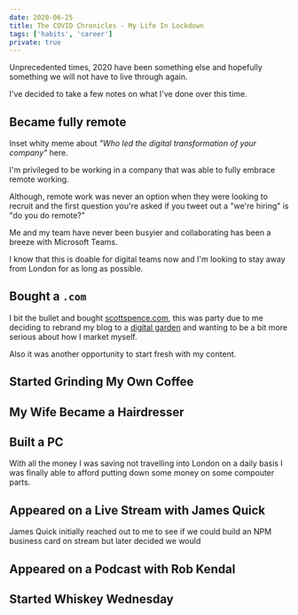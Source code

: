 ```yaml
---
date: 2020-06-25
title: The COVID Chronicles - My Life In Lockdown
tags: ['habits', 'career']
private: true
---
```


Unprecedented times, 2020 have been something else and hopefully
something we will not have to live through again.

I've decided to take a few notes on what I've done over this time.

## Became fully remote

Inset whity meme about _"Who led the digital transformation of your
company"_ here.

I'm privileged to be working in a company that was able to fully
embrace remote working.

Although, remote work was never an option when they were looking to
recruit and the first question you're asked if you tweet out a "we're
hiring" is "do you do remote?"

Me and my team have never been busyier and collaborating has been a
breeze with Microsoft Teams.

I know that this is doable for digital teams now and I'm looking to
stay away from London for as long as possible.

## Bought a `.com`

I bit the bullet and bought [scottspence.com], this was party due to
me deciding to rebrand my blog to a [digital garden] and wanting to be
a bit more serious about how I market myself.

Also it was another opportunity to start fresh with my content.

## Started Grinding My Own Coffee

## My Wife Became a Hairdresser

## Built a PC

With all the money I was saving not travelling into London on a daily
basis I was finally able to afford putting down some money on some
compouter parts.

## Appeared on a Live Stream with James Quick

James Quick initially reached out to me to see if we could build an
NPM business card on stream but later decided we would

## Appeared on a Podcast with Rob Kendal

## Started Whiskey Wednesday

<!-- Links -->

[scottspence.com]: https://scottspence.com
[digital garden]: /2020/04/27/a-digital-garden/
